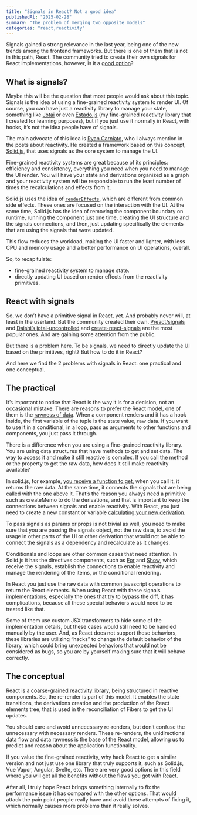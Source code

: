 ```yaml
---
title: "Signals in React? Not a good idea"
publishedAt: "2025-02-28"
summary: "The problem of merging two opposite models"
categories: "react,reactivity"
---
```


Signals gained a strong relevance in the last year, being one of the new trends among the frontend frameworks. But there is one of them that is not in this path, React. The community tried to create their own signals for React implementations, however, is it a [good option](https://blog.axlight.com/posts/why-you-dont-need-signals-in-react/)?

## What is signals?

Maybe this will be the question that most people would ask about this topic. Signals is the idea of using a fine-grained reactivity system to render UI. Of course, you can have just a reactivity library to manage your state, something like [Jotai](https://jotai.org) or even [Estado.js](https://github.com/felgus-dev/estado.js) (my fine-grained reactivity library that I created for learning purposes), but if you just use it normally in React, with hooks, it’s not the idea people have of signals.

The main advocate of this idea is [Ryan Carniato](https://dev.to/ryansolid), who I always mention in the posts about reactivity. He created a framework based on this concept, [Solid.js](https://www.solidjs.com), that uses signals as the core system to manage the UI.

Fine-grained reactivity systems are great because of its principles: efficiency and consistency, everything you need when you need to manage the UI render. You will have your state and derivations organized as a graph and your reactivity system will be responsible to run the least number of times the recalculations and effects from it.

Solid.js uses the idea of [`renderEffects`](https://www.solidjs.com/docs/latest/api#createrendereffect), which are different from common side effects. These ones are focused on the interaction with the UI. At the same time, Solid.js has the idea of removing the component boundary on runtime, running the component just one time, creating the UI structure and the signals connections, and then, just updating specifically the elements that are using the signals that were updated.

This flow reduces the workload, making the UI faster and lighter, with less CPU and memory usage and a better performance on UI operations, overall.

So, to recapitulate:
- fine-grained reactivity system to manage state.
- directly updating UI based on render effects from the reactivity primitives.

## React with signals

So, we don’t have a primitive signal in React, yet. And probably never will, at least in the userland. But the community created their own. [Preact/signals](https://www.npmjs.com/package/@preact/signals-react) and [Daishi’s jotai-uncontrolled](https://github.com/jotaijs/jotai-uncontrolled) and [create-react-signals](https://blog.axlight.com/posts/demystifying-create-react-signals-internals/) are the most popular ones. And are gaining some attention from the public.

But there is a problem here. To be signals, we need to directly update the UI based on the primitives, right?
But how to do it in React?

And here we find the 2 problems with signals in React: one practical and one conceptual.

## The practical

It’s important to notice that React is the way it is for a decision, not an occasional mistake. There are reasons to prefer the React model, one of them is the [rawness of data](https://overreacted.io/react-as-a-ui-runtime/). When a component renders and it has a hook inside, the first variable of the tuple is the state value, raw data. If you want to use it in a conditional, in a loop, pass as arguments to other functions and components, you just pass it through.

There is a difference when you are using a fine-grained reactivity library. You are using data structures that have methods to get and set data. The way to access it and make it still reactive is complex. If you call the method or the property to get the raw data, how does it still make reactivity available?

In solid.js, for example, [you receive a function to get](https://www.solidjs.com/docs/latest/api#createsignal), when you call it, it returns the raw data. At the same time, it connects the signals that are being called with the one above it. That’s the reason you always need a primitive such as createMemo to do the derivations, and that is important to keep the connections between signals and enable reactivity. With React, you just need to create a new constant or variable [calculating your new derivation](https://www.felgus.dev/blog/react-relation-to-derivation).

To pass signals as params or props is not trivial as well, you need to make sure that you are passing the signals object, not the raw data, to avoid the usage in other parts of the UI or other derivation that would not be able to connect the signals as a dependency and recalculate as it changes.

Conditionals and loops are other common cases that need attention. In Solid.js it has the directives components, such as [For](https://www.solidjs.com/docs/latest/api#for) and [Show](https://www.solidjs.com/docs/latest/api#show), which receive the signals, establish the connections to enable reactivity and manage the rendering of the items, or the conditional rendering. 

In React you just use the raw data with common javascript operations to return the React elements. When using React with these signals implementations, especially the ones that try to bypass the diff, it has complications, because all these special behaviors would need to be treated like that.

Some of them use custom JSX transformers to hide some of the implementation details, but these cases would still need to be handled manually by the user. And, as React does not support these behaviors, these libraries are utilizing “hacks” to change the default behavior of the library, which could bring unexpected behaviors that would not be considered as bugs, so you are by yourself making sure that it will behave correctly.

## The conceptual

React is a [coarse-grained reactivity library](https://www.felgus.dev/blog/life-cycles-in-react-hooks), being structured in reactive components. So, the re-render is part of this model. It enables the state transitions, the derivations creation and the production of the React elements tree, that is used in the reconciliation of Fibers to get the UI updates.

You should care and avoid unnecessary re-renders, but don’t confuse the unnecessary with necessary renders. These re-renders, the unidirectional data flow and data rawness is the base of the React model, allowing us to predict and reason about the application functionality.

If you value the fine-grained reactivity, why hack React to get a similar version and not just use one library that truly supports it, such as Solid.js, Vue Vapor, Angular, Svelte, etc. There are very good options in this field where you will get all the benefits without the flaws you got with React.

After all, I truly hope React brings something internally to fix the performance issue it has compared with the other options. That would attack the pain point people really have and avoid these attempts of fixing it, which normally causes more problems than it really solves.